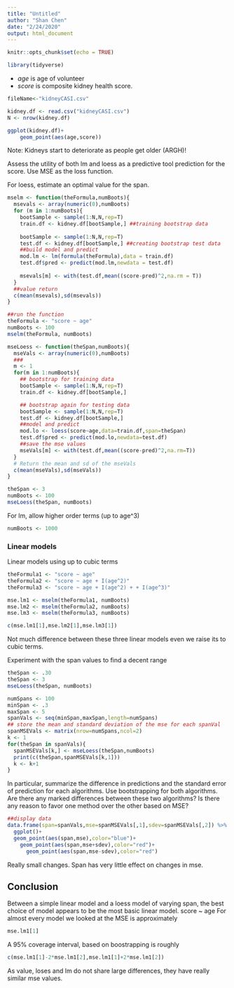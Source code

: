 ```yaml
---
title: "Untitled"
author: "Shan Chen"
date: "2/24/2020"
output: html_document
---
```


```r
knitr::opts_chunk$set(echo = TRUE)
```

```r
library(tidyverse)
```
 *  *age* is age of volunteer
 *  *score* is composite kidney health score.

```r

fileName<-"kidneyCASI.csv"
```

```r
kidney.df <- read.csv("kidneyCASI.csv")
N <- nrow(kidney.df)
```


```r
ggplot(kidney.df)+
    geom_point(aes(age,score))
```

Note: Kidneys start to deteriorate as people get older (ARGH)!


Assess the utility of both lm and loess as a predictive tool
prediction for the score. Use MSE as the loss function. 

For  loess, estimate an optimal value for the span.
```r
mselm <- function(theFormula,numBoots){
  msevals <- array(numeric(0),numBoots)
  for (m in 1:numBoots){
    bootSample <- sample(1:N,N,rep=T)
    train.df <- kidney.df[bootSample,] ##training bootstrap data
    
    bootSample <- sample(1:N,N,rep=T)
    test.df <- kidney.df[bootSample,] ##creating bootstrap test data
    ##build model and predict
    mod.lm <- lm(formula(theFormula),data = train.df)
    test.df$pred <- predict(mod.lm,newdata = test.df)
    
    msevals[m] <- with(test.df,mean((score-pred)^2,na.rm = T))
  }
  ##value return
  c(mean(msevals),sd(msevals))
}

```

```r
##run the function
theFormula <- "score ~ age"
numBoots <- 100
mselm(theFormula, numBoots)
```

```r
mseLoess <- function(theSpan,numBoots){
  mseVals <- array(numeric(0),numBoots)
  ### 
  m <- 1
  for(m in 1:numBoots){
    ## bootstrap for training data
    bootSample <- sample(1:N,N,rep=T)
    train.df <- kidney.df[bootSample,] 

    ## bootstrap again for testing data
    bootSample <- sample(1:N,N,rep=T)
    test.df <- kidney.df[bootSample,] 
    ##model and predict
    mod.lo <- loess(score~age,data=train.df,span=theSpan)
    test.df$pred <- predict(mod.lo,newdata=test.df)
    ##save the mse values
    mseVals[m] <- with(test.df,mean((score-pred)^2,na.rm=T))
  } 
  # Return the mean and sd of the mseVals
  c(mean(mseVals),sd(mseVals))
}

```

```r
theSpan <- 3
numBoots <- 100
mseLoess(theSpan, numBoots)
```
For  lm, allow higher order terms (up to age^3)

```r
numBoots <- 1000
```

### Linear models
Linear models using up to cubic terms
```r
theFormula1 <- "score ~ age"
theFormula2 <- "score ~ age + I(age^2)"
theFormula3 <- "score ~ age + I(age^2) + + I(age^3)"

mse.lm1 <- mselm(theFormula1, numBoots)
mse.lm2 <- mselm(theFormula2, numBoots)
mse.lm3 <- mselm(theFormula3, numBoots)

```

```r
c(mse.lm1[1],mse.lm2[1],mse.lm3[1])
```
Not much difference between these three linear models even we raise its to cubic terms.

Experiment with the span values to find a decent range
```r
theSpan <- .30
theSpan <- 3
mseLoess(theSpan, numBoots)
```


```r
numSpans <- 100
minSpan <- .3
maxSpan <- 5
spanVals <- seq(minSpan,maxSpan,length=numSpans)
## store the mean and standard deviation of the mse for each spanVal
spanMSEVals <- matrix(nrow=numSpans,ncol=2)
k <- 1
for(theSpan in spanVals){
  spanMSEVals[k,] <- mseLoess(theSpan,numBoots)
  print(c(theSpan,spanMSEVals[k,1]))
  k <- k+1
}
```
In particular, summarize the difference in predictions
and the standard error of prediction for each algorithms. Use bootstrapping for both algorithms. Are there any marked differences between these two algorithms? Is there
any reason to favor one method over the other based on MSE?
```r
##display data
data.frame(span=spanVals,mse=spanMSEVals[,1],sdev=spanMSEVals[,2]) %>% 
  ggplot()+
  geom_point(aes(span,mse),color="blue")+
    geom_point(aes(span,mse+sdev),color="red")+
      geom_point(aes(span,mse-sdev),color="red")
```

Really small changes. Span has very little effect on changes in mse.

## Conclusion
Between a simple linear model and a loess model of varying span, the best choice of model appears to be the most basic linear model.
     score ~ age
For almost every model we looked at the MSE is approximately
```r
mse.lm1[1]
```
A 95% coverage interval, based on boostrapping is roughly   
```r
c(mse.lm1[1]-2*mse.lm1[2],mse.lm1[1]+2*mse.lm1[2])
```
As value, loses and lm do not share large differences, they have really similar mse values.


